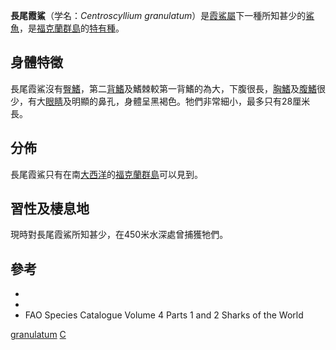 {{Speciesbox
| name = 長尾霞鯊
| status = DD
| status_system = IUCN3.1
| range_map = Centroscyllium granulatum distmap.png
| range_map_width = 250px
| genus = Centroscyllium
| species = granulatum
| authority = [[Albert_C._L._G._Günther|Günther]], 1887
}}

'''長尾霞鯊'''（学名：''Centroscyllium granulatum''）是[[霞鯊屬|霞鯊屬]]下一種所知甚少的[[鯊魚|鯊魚]]，是[[福克蘭群島|福克蘭群島]]的[[特有種|特有種]]。

==身體特徵==
長尾霞鯊沒有[[臀鰭|臀鰭]]，第二[[背鰭|背鰭]]及鰭棘較第一背鰭的為大，下腹很長，[[胸鰭|胸鰭]]及[[腹鰭|腹鰭]]很少，有大[[眼睛|眼睛]]及明顯的鼻孔，身體呈黑褐色。牠們非常細小，最多只有28厘米長。

==分佈==
長尾霞鯊只有在南[[大西洋|大西洋]]的[[福克蘭群島|福克蘭群島]]可以見到。

==習性及棲息地==
現時對長尾霞鯊所知甚少，在450米水深處曾捕獲牠們。

==參考==
* {{IUCN2006|assessors=Acuña & Kyne|year=2004|id=44567|title=Centroscyllium granulatum|downloaded=12 May 2006}}
* {{ITIS|ID=160705|taxon=Centroscyllium granulatum}}
* FAO Species Catalogue Volume 4 Parts 1 and 2 Sharks of the World

{{Taxonbar|from=Q2402272}}

[[Category:霞鯊屬|granulatum]]
[[Category:1887年描述的鱼类|C]]